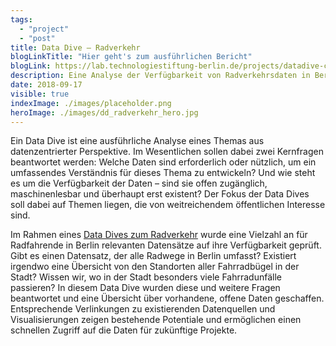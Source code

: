 ```yaml
---
tags:
  - "project"
  - "post"
title: Data Dive – Radverkehr
blogLinkTitle: "Hier geht's zum ausführlichen Bericht"
blogLink: https://lab.technologiestiftung-berlin.de/projects/datadive-cycling/de/
description: Eine Analyse der Verfügbarkeit von Radverkehrsdaten in Berlin
date: 2018-09-17
visible: true
indexImage: ./images/placeholder.png
heroImage: ./images/dd_radverkehr_hero.jpg
---
```


Ein Data Dive ist eine ausführliche Analyse eines Themas aus datenzentrierter Perspektive. Im Wesentlichen sollen dabei zwei Kernfragen beantwortet werden: Welche Daten sind erforderlich oder nützlich, um ein umfassendes Verständnis für dieses Thema zu entwickeln? Und wie steht es um die Verfügbarkeit der Daten – sind sie offen zugänglich, maschinenlesbar und überhaupt erst existent? Der Fokus der Data Dives soll dabei auf Themen liegen, die von weitreichendem öffentlichen Interesse sind.

Im Rahmen eines [Data Dives zum Radverkehr](https://lab.technologiestiftung-berlin.de/projects/datadive-cycling/de/) wurde eine Vielzahl an für Radfahrende in Berlin relevanten Datensätze auf ihre Verfügbarkeit geprüft. Gibt es einen Datensatz, der alle Radwege in Berlin umfasst? Existiert irgendwo eine Übersicht von den Standorten aller Fahrradbügel in der Stadt? Wissen wir, wo in der Stadt besonders viele Fahrradunfälle passieren? In diesem Data Dive wurden diese und weitere Fragen beantwortet und eine Übersicht über vorhandene, offene Daten geschaffen. Entsprechende Verlinkungen zu existierenden Datenquellen und Visualisierungen zeigen bestehende Potentiale und ermöglichen einen schnellen Zugriff auf die Daten für zukünftige Projekte.


<ImageSection
  src="radverkehr_screenshot.png"
  caption="Ein Auschnitt aus dem Data Dive"
/>
